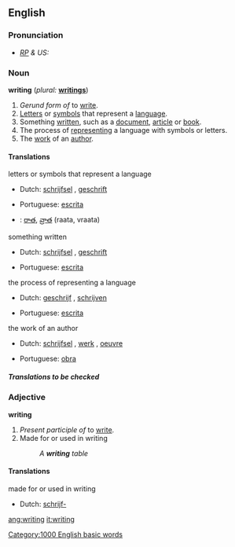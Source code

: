 ==English==

{{rank|expected|considered|proper|758|writing|allowed|per|result}}

===Pronunciation===
* ''[[RP]] & US:'' {{IPA|/ˈraɪtɪŋ/}}

===Noun===
{{wikipedia}}
'''writing'''  (''plural:'' '''[[writings]]''')
# ''Gerund form of'' to [[write]].
# [[letter|Letters]] or [[symbol]]s that represent a [[language]].
# Something [[written]], such as a [[document]], [[article]] or [[book]].
# The process of [[represent]]ing a language with symbols or letters.
# The [[work]] of an [[author]]. 

====Translations====
;letters or symbols that represent a language
{{top}}
*Dutch: [[schrijfsel]] {{n}}, [[geschrift]] {{n}}
{{mid}}
*Portuguese: [[escrita]] {{f}}
*{{te}}: [[రాత]], [[వ్రాత]] (raata, vraata)
{{bottom}}

;something written
{{top}}
*Dutch: [[schrijfsel]] {{n}}, [[geschrift]] {{n}}
{{mid}}
*Portuguese: [[escrita]] {{f}}
{{bottom}}

;the process of representing a language
{{top}}
*Dutch: [[geschrijf]] {{n}}, [[schrijven]] {{n}}
{{mid}}
*Portuguese: [[escrita]] {{f}}
{{bottom}}

;the work of an author
{{top}}
*Dutch: [[schrijfsel]] {{n}}, [[werk]] {{n}}, [[oeuvre]] {{n}}
{{mid}}
*Portuguese: [[obra]] {{f}}
{{bottom}}

=====Translations to be checked=====
{{checktrans}}

===Adjective===
'''writing'''
# ''Present participle of'' to [[write]].
# Made for or used in writing
#: ''A '''writing''' table''

====Translations====
;made for or used in writing
{{top}}
*Dutch: [[schrijf-]]
{{mid}}
{{bottom}}

[[Category:1000 English basic words]]

[[ang:writing]]
[[it:writing]]